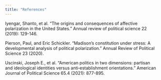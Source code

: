 ---
title: "References"
---
Iyengar, Shanto, et al. "The origins and consequences of affective polarization in the United States." Annual review of political science 22 (2019): 129-146.

Pierson, Paul, and Eric Schickler. "Madison's constitution under stress: A developmental analysis of political polarization." Annual Review of Political Science 23 (2020).

Uscinski, Joseph E., et al. "American politics in two dimensions: partisan and ideological identities versus anti‐establishment orientations." American Journal of Political Science 65.4 (2021): 877-895.
